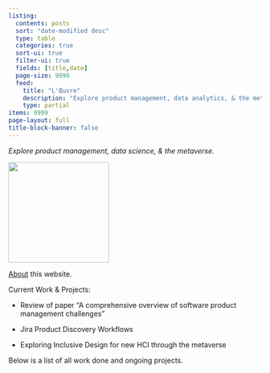 ```yaml
---
listing:
  contents: posts
  sort: "date-modified desc"
  type: table
  categories: true
  sort-ui: true
  filter-ui: true
  fields: [title,date]
  page-size: 9999
  feed:
    title: "L'Œuvre"
    description: "Explore product management, data analytics, & the metaverse."
    type: partial
items: 9999
page-layout: full
title-block-banner: false
---
```

<!--
 Gitanjali 35
By Rabindranath Tagore / রবীন্দ্রনাথ ঠাকুর
   Where the mind is without fear and the head is held high;
   Where knowledge is free;
   Where the world has not been broken up into fragments by narrow domestic walls;
   Where words come out from the depth of truth;
   Where tireless striving stretches its arms towards perfection;
   Where the clear stream of reason has not lost its way into the dreary desert sand of dead habit;
   Where the mind is led forward by thee into ever-widening thought and action
   Into that heaven of freedom, my Father, let my country awake.

-->


*Explore product management, data science, & the metaverse.*

<!--![](index.jpg){fig-alt="'Laila and Majnun at School', Folio from a Khamsa (Quintet) of Nizami of Ganja. Calligrapher Ja'far Baisunghuri Iranian. Author Nizami A.H. 835/ 1431–32 CE " width="300" fig-align="center" }-->

[![](glider.svg){fig-alt="Portrait of a young Indian scholar, Mughal miniature by Mir Sayyid Ali, c. 1550." width="200px" fig-align="center" }](http://www.catb.org/~esr/hacker-emblem/)

::: {.text-center}
:::

[About](/about.qmd) this website. 

Current Work & Projects: 

* Review of paper "A comprehensive overview of software product management challenges"

* Jira Product Discovery Workflows

* Exploring Inclusive Design for new HCI through the metaverse

Below is a list of all work done and ongoing projects.